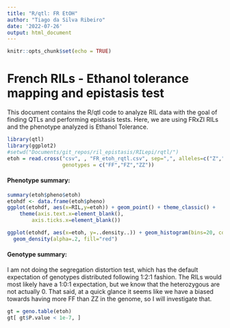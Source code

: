 ```yaml
---
title: "R/qtl: FR EtOH"
author: "Tiago da Silva Ribeiro"
date: '2022-07-26'
output: html_document
---
```


```r
knitr::opts_chunk$set(echo = TRUE)

```

# French RILs - Ethanol tolerance mapping and epistasis test

This document contains the R/qtl code to analyze RIL data with the goal of finding QTLs and performing epistasis tests. Here, we are using FRxZI RILs and the phenotype analyzed is Ethanol Tolerance.

```r
library(qtl)
library(ggplot2)
#setwd("Documents/git_repos/ril_epistasis/RILepi/rqtl/")
etoh = read.cross("csv", , "FR_etoh_rqtl.csv", sep=",", alleles=c("Z","F"), 
                  genotypes = c("FF","FZ","ZZ"))
```

#### Phenotype summary:
```r
summary(etoh$pheno$etoh)
etohdf <- data.frame(etoh$pheno)
ggplot(etohdf, aes(x=RIL,y=etoh)) + geom_point() + theme_classic() + 
    theme(axis.text.x=element_blank(),
        axis.ticks.x=element_blank())

ggplot(etohdf, aes(x=etoh, y=..density..)) + geom_histogram(bins=20, colour="black", fill="light gray") + theme_classic() +
  geom_density(alpha=.2, fill="red") 
```

#### Genotype summary:
I am not doing the segregation distortion test, which has the default expectation of genotypes distributed following 1:2:1 fashion. The RILs would most likely have a 1:0:1 expectation, but we know that the heterozygous are not actually 0. That said, at a quick glance it seems like we have a biased towards having more FF than ZZ in the genome, so I will investigate that.
```r
gt = geno.table(etoh)
gt[ gt$P.value < 1e-7, ]
```